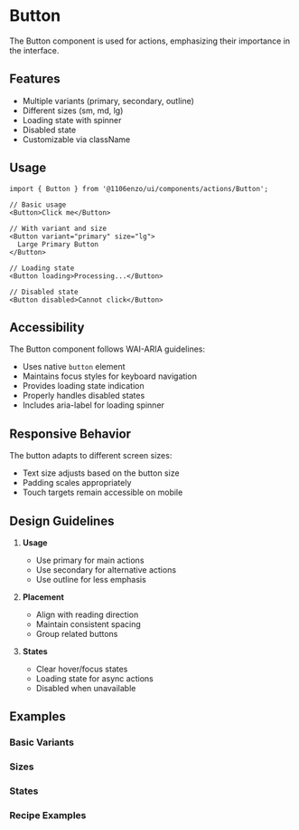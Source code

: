 
<Meta of={ButtonStories} />

# Button

The Button component is used for actions, emphasizing their importance in the interface.

## Features

- Multiple variants (primary, secondary, outline)
- Different sizes (sm, md, lg)
- Loading state with spinner
- Disabled state
- Customizable via className

## Usage

```tsx
import { Button } from '@1106enzo/ui/components/actions/Button';

// Basic usage
<Button>Click me</Button>

// With variant and size
<Button variant="primary" size="lg">
  Large Primary Button
</Button>

// Loading state
<Button loading>Processing...</Button>

// Disabled state
<Button disabled>Cannot click</Button>
```

## Accessibility

The Button component follows WAI-ARIA guidelines:

- Uses native `button` element
- Maintains focus styles for keyboard navigation
- Provides loading state indication
- Properly handles disabled states
- Includes aria-label for loading spinner

## Responsive Behavior

The button adapts to different screen sizes:
- Text size adjusts based on the button size
- Padding scales appropriately
- Touch targets remain accessible on mobile

## Design Guidelines

1. **Usage**
   - Use primary for main actions
   - Use secondary for alternative actions
   - Use outline for less emphasis

2. **Placement**
   - Align with reading direction
   - Maintain consistent spacing
   - Group related buttons

3. **States**
   - Clear hover/focus states
   - Loading state for async actions
   - Disabled when unavailable

## Examples

### Basic Variants

<Canvas>
  <Story of={ButtonStories.Primary} />
  <Story of={ButtonStories.Secondary} />
  <Story of={ButtonStories.Outline} />
</Canvas>

### Sizes

<Canvas>
  <Story of={ButtonStories.Small} />
  <Story of={ButtonStories.Large} />
</Canvas>

### States

<Canvas>
  <Story of={ButtonStories.Loading} />
  <Story of={ButtonStories.Disabled} />
</Canvas>

### Recipe Examples

<Canvas>
  <Story of={ButtonStories.ButtonGroup} />
</Canvas>

<Canvas>
  <Story of={ButtonStories.SizeComparison} />
</Canvas>

<Canvas>
  <Story of={ButtonStories.CallToAction} />
</Canvas> 
